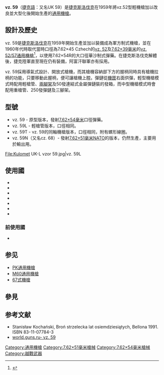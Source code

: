 {{noteTA
|G1=軍事
|G2=長度單位
|G3=Firearms
}}
{{Infobox Weapon
|name= vz. 59
|image= File:VZ 59 Machine gun.JPG
|image_size= 300px
|caption= 
|origin= {{flag|Czechoslovakia}}
|type= [[通用機槍|通用機槍]]
<!-- 種類選擇 -->
|is_ranged=yes
|is_bladed=
|is_explosive=
|is_artillery=
|is_vehicle=
|is_missile=
|is_UK=
<!-- 服役記錄 -->
|service= 1959年－
|used_by=
|wars= [[越戰|越戰]]<br/>[[阿富汗戰爭_(2001年)|2001年阿富汗戰爭]]<br/>[[2011年利比亞內戰|2011年利比亞內戰]]
<!-- 生產歷史 -->
|designer= 
|design_date=1950年代後期
|manufacturer={{lang|en|Zbrojovka Brno(ZB)}}
|unit_cost=
|production_date=1959年－
|number= 
|variants= vz. 59L、vz. 59T、vz. 59N
<!-- 基本規格 -->
|spec_label=空槍
|weight= 8.6公斤（輕槍管）<br />9.6公斤（重槍管）<br />19.3公斤（連三腳架及重槍管）
|length= 1,220毫米（重槍管）
|part_length= 591毫米（輕槍管）<br />694毫米（重槍管）
|width=
|height=
|diameter=
|crew=
<!-- 投射武器規格 --> 
|cartridge= [[7.62×54mmR|7.62×54毫米]]（vz. 59L／vz. 59T）、<br />[[7.62×51mm_NATO|7.62×51毫米]]（vz. 59N）
|caliber=7.62毫米
|action= 導氣式
|mode= [[自動火器|全自動]]
|rate= 700—1,000發／分鐘
|velocity= 760—790米／秒
|range= 1,000—1,500米
|max_range= 4,800米
|feed= 50發[[彈鏈|彈鏈]]
|sights= [[機械瞄具|機械瞄具]]
<!-- 火炮規格 -->
|breech=
|recoil=
|carriage=
|elevation=
|traverse=
<!-- 刃器規格 --> 
|blade_type=
|hilt_type=
|sheath_type=
|head_type=
|haft_type=
<!-- 爆炸物內填炸藥規格 --> 
|filling=
|filling_weight=
|detonation=
|yield=
<!-- 車輛/飛彈 規格 -->
|armour=
|primary_armament=
|secondary_armament=
|engine=
|engine_power=
|transmission=
|payload_capacity=
|fuel_capacity=
|pw_ratio=
|suspension=
|clearance=
|vehicle_range=
|speed=
|guidance=
}}

'''vz. 59'''（[[捷克語|捷克語]]：{{lang|cs|Univerzalni Kulomet vzor 59}}又名UK 59）是[[捷克斯洛伐克|捷克斯洛伐克]]在1959年將vz.52型輕機槍加以改良並大型化後開始生產的[[通用機槍|通用機槍]]。

== 設計及歷史 ==
vz. 59是[[捷克斯洛伐克|捷克斯洛伐克]]在1959年開始生產並加以裝備成為軍方制式機槍，並在1960年代時取代當時口徑為7.62×45 Czhech的[[vz._52/57|vz. 52]]及[[7.62×39mm|7.62×39毫米]]的[[vz._52/57|vz. 52/57通用機槍]]<ref>{{Cite web |url=http://world.guns.ru/machine/mg29-e.htm |title=world.guns.ru- vz. 52/57 |accessdate=2007-09-25 |archive-date=2008-04-12 |archive-url=https://web.archive.org/web/20080412044206/http://world.guns.ru/machine/mg29-e.htm |dead-url=yes }}</ref>，以使用7.62×54R的大口徑華沙制式彈藥。在捷克斯洛伐克解體後，捷克陸軍直至現在仍有裝備，阿富汗聯軍亦有採用。

vz. 59採用導氣式設計、開放式槍機，而其槍機容納部下方的握柄同時具有槍機拉柄的功能，只要移動此握柄，便可讓槍機上膛。彈鏈從[[機匣|機匣]]右面供彈，輕型機槍模式時配用輕槍管、[[兩腳架|兩腳架]]及50發連結式金屬彈鏈裝的發箱，而中型機槍模式時會配用重槍管、250發彈鏈及三腳架。

== 型號 ==
* vz. 59 - 原型版本，發射[[7.62×54R子彈|7.62×54毫米]]口徑彈藥。
* vz. 59L - 輕槍管版本，口徑相同。
* vz. 59T - vz. 59的同軸機槍版本，口徑相同，附有螺形線圈。
* vz. 59N（又名cz. 68）- 發射[[7.62×51mm_NATO|7.62×51毫米NATO]]的版本，仍然生產，主要用於輸出用。
<gallery>
File:Kulomet UK-L vzor 59.jpg|vz. 59L
</gallery>

== 使用國 ==
* {{flag|Afghanistan}}
* {{flag|Czech Republic}}
* {{flag|Georgia}}
* {{flag|Libya}}
* {{flag|Uruguay}}
* {{flag|Ukraine}}
* {{flag|Vietnam}}

=== 前使用國 ===
* {{flag|Czechoslovakia}}

== 参见 ==
* [[PK通用機槍|PK通用機槍]]
* [[M60通用機槍|M60通用機槍]]
* [[67式機槍|67式機槍]]

==參見==
{{reflist}}

== 参考文献 ==
{{refbegin}}
* Stanisław Kochański, Broń strzelecka lat osiemdziesiątych, Bellona 1991. ISBN 83-11-07784-3
* [https://web.archive.org/web/20070621130009/http://world.guns.ru/machine/mg28-e.htm world.guns.ru- vz. 59]
{{refend}}

{{捷克兵工廠槍械}}
{{通用機槍}}

[[Category:通用機槍|Category:通用機槍]]
[[Category:7.62×51毫米槍械|Category:7.62×51毫米槍械]]
[[Category:7.62×54毫米槍械|Category:7.62×54毫米槍械]]
[[Category:越戰武器|Category:越戰武器]]